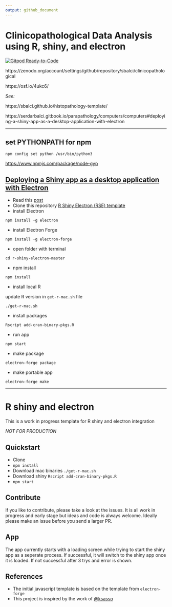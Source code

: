 ```yaml
---
output: github_document
---
```





# Clinicopathological Data Analysis using R, shiny, and electron

<!-- badges: start -->
[![Gitpod Ready-to-Code](https://img.shields.io/badge/Gitpod-Ready--to--Code-blue?logo=gitpod)](https://gitpod.io/#https://github.com/sbalci/clinicopathological) 
<!-- badges: end -->


https://zenodo.org/account/settings/github/repository/sbalci/clinicopathological

https://osf.io/4ukc6/



*See: *


https://sbalci.github.io/histopathology-template/


https://serdarbalci.gitbook.io/parapathology/computers/computers#deploying-a-shiny-app-as-a-desktop-application-with-electron




---



## set PYTHONPATH for npm

```text
npm config set python /usr/bin/python3
```

[https://www.npmjs.com/package/node-gyp](https://www.npmjs.com/package/node-gyp)

## [Deploying a Shiny app as a desktop application with Electron](https://www.travishinkelman.com/post/deploy-shiny-electron/)

* Read this [post](https://www.travishinkelman.com/post/deploy-shiny-electron/)
* Clone this repository [R Shiny Electron \(RSE\) template](https://github.com/dirkschumacher/r-shiny-electron)
* install Electron

```text
npm install -g electron
```

* install Electron Forge

```text
npm install -g electron-forge
```

* open folder with terminal

```text
cd r-shiny-electron-master
```

* npm install

```text
npm install
```

* install local R

update R version in `get-r-mac.sh` file

```text
./get-r-mac.sh
```

* install packages

```text
Rscript add-cran-binary-pkgs.R
```

* run app

```text
npm start
```

* make package

```text
electron-forge package
```

* make portable app

```text
electron-forge make
```








---



# R shiny and electron

This is a work in progress template for R shiny and electron integration

_NOT FOR PRODUCTION_

## Quickstart

* Clone
* `npm install`
* Download mac binaries `./get-r-mac.sh`
* Download shiny `Rscript add-cran-binary-pkgs.R`
* `npm start`

## Contribute

If you like to contribute, please take a look at the issues. It is all work in progress and early stage but ideas and code is always welcome. Ideally please make an issue before you send a larger PR.

## App

The app currently starts with a loading screen while trying to start the shiny app as a seperate process. If successful, it will switch to the shiny app once it is loaded. If not successful after 3 trys and error is shown.



## References

* The initial javascript template is based on the template from `electron-forge`
* This project is inspired by the work of [@ksasso](https://github.com/ksasso/useR_electron_meet_shiny)

